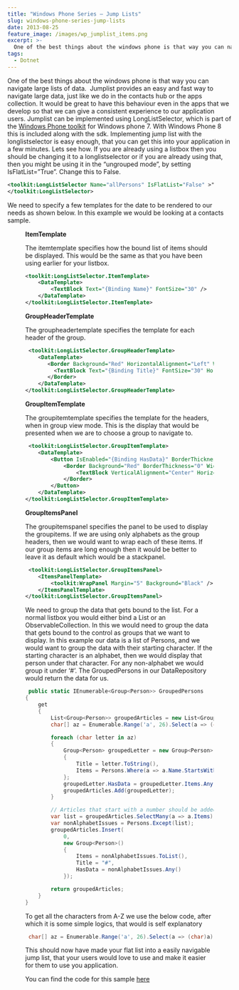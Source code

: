 ```yaml
---
title: "Windows Phone Series – Jump Lists"
slug: windows-phone-series-jump-lists
date: 2013-08-25
feature_image: /images/wp_jumplist_items.png
excerpt: >-
  One of the best things about the windows phone is that way you can navigate large lists of data.  Jumplist provides an easy and fast way to navigate large data,...
tags:
  - Dotnet
---
```

One of the best things about the windows phone is that way you can navigate large lists of data.  Jumplist provides an easy and fast way to navigate large data, just like we do in the contacts hub or the apps collection. It would be great to have this behaviour even in the apps that we develop so that we can give a consistent experience to our application users. Jumplist can be implemented using LongListSelector, which is part of the [Windows Phone toolkit](http://phone.codeplex.com/) for Windows phone 7. With Windows Phone 8 this is included along with the sdk. Implementing jump list with the longlistselector is easy enough, that you can get this into your application in a few minutes. Lets see how. If you are already using a listbox then you should be changing it to a longlistselector or if you are already using that, then you might be using it in the “ungrouped mode”, by setting IsFlatList=”True”. Change this to False.

```xml
<toolkit:LongListSelector Name="allPersons" IsFlatList="False" >"
</toolkit:LongListSelector>

```

We need to specify a few templates for the date to be rendered to our needs as shown below. In this example we would be looking at a contacts sample.

<Figure src="/images/wp_jumplist_items.png" caption="![windows_phone_jumplist_groups](/images/wp_jumplist_groups.png)" />

**ItemTemplate**

The itemtemplate specifies how the bound list of items should be displayed. This would be the same as that you have been using earlier for your listbox.

```xml
<toolkit:LongListSelector.ItemTemplate>
    <DataTemplate>
        <TextBlock Text="{Binding Name}" FontSize="30" />
    </DataTemplate>
</toolkit:LongListSelector.ItemTemplate>

```

**GroupHeaderTemplate**

The groupheadertemplate specifies the template for each header of the group.

```xml
 <toolkit:LongListSelector.GroupHeaderTemplate>
    <DataTemplate>
       <Border Background="Red" HorizontalAlignment="Left" Width="50" Height="50">
         <TextBlock Text="{Binding Title}" FontSize="30" HorizontalAlignment="Center"/>
       </Border>
    </DataTemplate>
</toolkit:LongListSelector.GroupHeaderTemplate>

```

**GroupItemTemplate**

The groupitemtemplate specifies the template for the headers, when in group view mode. This is the display that would be presented when we are to choose a group to navigate to.

```xml
 <toolkit:LongListSelector.GroupItemTemplate>
    <DataTemplate>
        <Button IsEnabled="{Binding HasData}" BorderThickness="0" Background="Transparent">
            <Border Background="Red" BorderThickness="0" Width="60" Height="60">
                <TextBlock VerticalAlignment="Center" HorizontalAlignment="Center" FontSize="38" Margin="4" Text="{Binding Title}" />
            </Border>
        </Button>
    </DataTemplate>
</toolkit:LongListSelector.GroupItemTemplate>

```

**GroupItemsPanel**

The groupitemspanel specifies the panel to be used to display the groupitems. If we are using only alphabets as the group headers, then we would want to wrap each of these items. If our group items are long enough then it would be better to leave it as default which would be a stackpanel.

```xml
 <toolkit:LongListSelector.GroupItemsPanel>
    <ItemsPanelTemplate>
        <toolkit:WrapPanel Margin="5" Background="Black" />
    </ItemsPanelTemplate>
</toolkit:LongListSelector.GroupItemsPanel>

```

We need to group the data that gets bound to the list. For a normal listbox you would either bind a List or an ObservableCollection. In this we would need to group the data that gets bound to the control as groups that we want to display. In this example our data is a list of Persons, and we would want to group the data with their starting character. If the starting character is an alphabet, then we would display that person under that character. For any non-alphabet we would group it under ‘#’. The GroupedPersons in our DataRepository would return the data for us.

```csharp
 public static IEnumerable<Group<Person>> GroupedPersons
{
    get
    {
        List<Group<Person>> groupedArticles = new List<Group<Person>>();
        char[] az = Enumerable.Range('a', 26).Select(a => (char)a).ToArray();

        foreach (char letter in az)
        {
            Group<Person> groupedLetter = new Group<Person>()
            {
                Title = letter.ToString(),
                Items = Persons.Where(a => a.Name.StartsWith(letter.ToString(), StringComparison.CurrentCultureIgnoreCase)).Where(a => a != null).ToList()
            };
            groupedLetter.HasData = groupedLetter.Items.Any();
            groupedArticles.Add(groupedLetter);
        }

        // Articles that start with a number should be added to # tag
        var list = groupedArticles.SelectMany(a => a.Items).ToList();
        var nonAlphabetIssues = Persons.Except(list);
        groupedArticles.Insert(
            0,
            new Group<Person>()
            {
                Items = nonAlphabetIssues.ToList(),
                Title = "#",
                HasData = nonAlphabetIssues.Any()
            });

        return groupedArticles;
    }
}

```

To get all the characters from A-Z we use the below code, after which it is some simple logics, that would is self explanatory

```csharp
 char[] az = Enumerable.Range('a', 26).Select(a => (char)a).ToArray();

```

This should now have made your flat list into a easily navigable jump list, that your users would love to use and make it easier for them to use you application.

You can find the code for this sample [here](https://github.com/rahulpnath/JumpList)